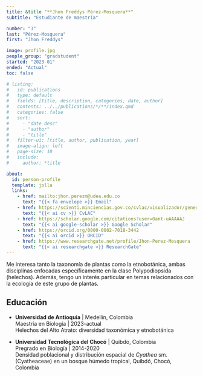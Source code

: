 ```yaml
---
title: &title "**Jhon Freddys Pérez-Mosquera**"
subtitle: "Estudiante de maestría"

number: "3"
last: "Pérez-Mosquera"
first: "Jhon Freddys"

image: profile.jpg
people_group: "gradstudent"
started: "2023-01"
ended: "Actual"
toc: false

# listing: 
#   id: publications
#   type: default
#   fields: [title, description, categories, date, author]
#   contents: ../../publications/*/**/index.qmd
#   categories: false
#   sort:
#     - "date desc"
#     - "author"
#     - "title"
#   filter-ui: [title, author, publication, year]
#   image-align: left
#   page-size: 10
#   include:
#     author: *title

about:
  id: person-profile
  template: jolla
  links:
    - href: mailto:jhon.perezm@udea.edu.co
      text: "{{< fa envelope >}} Email"
    - href: https://scienti.minciencias.gov.co/cvlac/visualizador/generarCurriculoCv.do?cod_rh=0001601537
      text: "{{< ai cv >}} CvLAC"
    - href: https://scholar.google.com/citations?user=0ant-uAAAAAJ
      text: "{{< ai google-scholar >}} Google Scholar"
    - href: https://orcid.org/0000-0002-7018-3442
      text: "{{< ai orcid >}} ORCID"
    - href: https://www.researchgate.net/profile/Jhon-Perez-Mosquera
      text: "{{< ai researchgate >}} ResearchGate"
---
```


::: {#person-profile}
:::

Me interesa tanto la taxonomía de plantas como la etnobotánica, ambas disciplinas enfocadas específicamente en la clase Polypodiopsida (helechos). Además, tengo un interés particular en temas relacionados con la ecología de este grupo de plantas.

## Educación

-   **Universidad de Antioquia** \| Medellín, Colombia\
    Maestría en Biología \| 2023-actual\
    Helechos del Alto Atrato: diversidad taxonómica y etnobotánica

-   **Universidad Tecnológica del Chocó** \| Quibdo, Colombia\
    Pregrado en Biología \| 2014-2020\
    Densidad poblacional y distribución espacial de *Cyathea* sm. (Cyatheaceae) en un bosque húmedo tropical, Quibdó, Chocó, Colombia

<!-- ## Publicaciones -->

<!-- ::: {#publications} -->
<!-- ::: -->